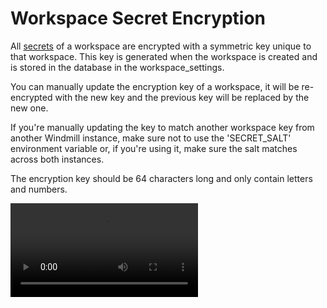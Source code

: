 # Workspace Secret Encryption

All [secrets](../2_variables_and_secrets/index.mdx#secrets) of a workspace are encrypted with a symmetric key unique to that workspace. This key is generated when the workspace is created and is stored in the database in the workspace_settings.

You can manually update the encryption key of a workspace, it will be re-encrypted with the new key and the previous key will be replaced by the new one.

If you're manually updating the key to match another workspace key from another Windmill instance, make sure not to use the 'SECRET_SALT' environment variable or, if you're using it, make sure the salt matches across both instances.

The encryption key should be 64 characters long and only contain letters and numbers.

<video
	className="border-2 rounded-xl object-cover w-full h-full dark:border-gray-800"
	controls
	src="/videos/encrypt_secrets.mp4"
/>